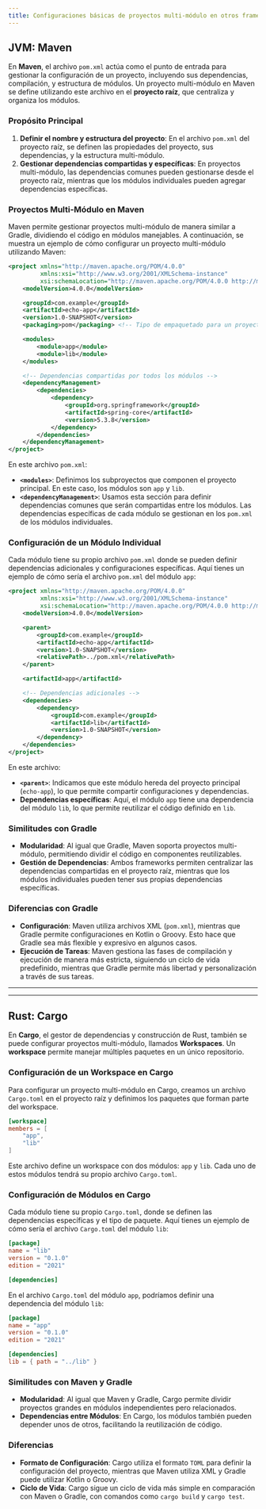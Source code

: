 ```yaml
---
title: Configuraciones básicas de proyectos multi-módulo en otros frameworks
---
```


## JVM: Maven

En **Maven**, el archivo `pom.xml` actúa como el punto de entrada para gestionar la configuración de un proyecto, incluyendo sus dependencias, compilación, y estructura de módulos. Un proyecto multi-módulo en Maven se define utilizando este archivo en el **proyecto raíz**, que centraliza y organiza los módulos.

### Propósito Principal

1. **Definir el nombre y estructura del proyecto**: En el archivo `pom.xml` del proyecto raíz, se definen las propiedades del proyecto, sus dependencias, y la estructura multi-módulo.
2. **Gestionar dependencias compartidas y específicas**: En proyectos multi-módulo, las dependencias comunes pueden gestionarse desde el proyecto raíz, mientras que los módulos individuales pueden agregar dependencias específicas.

### Proyectos Multi-Módulo en Maven

Maven permite gestionar proyectos multi-módulo de manera similar a Gradle, dividiendo el código en módulos manejables. A continuación, se muestra un ejemplo de cómo configurar un proyecto multi-módulo utilizando Maven:

```xml title="pom.xml"
<project xmlns="http://maven.apache.org/POM/4.0.0"
         xmlns:xsi="http://www.w3.org/2001/XMLSchema-instance"
         xsi:schemaLocation="http://maven.apache.org/POM/4.0.0 http://maven.apache.org/xsd/maven-4.0.0.xsd">
    <modelVersion>4.0.0</modelVersion>

    <groupId>com.example</groupId>
    <artifactId>echo-app</artifactId>
    <version>1.0-SNAPSHOT</version>
    <packaging>pom</packaging> <!-- Tipo de empaquetado para un proyecto multi-módulo -->

    <modules>
        <module>app</module>
        <module>lib</module>
    </modules>

    <!-- Dependencias compartidas por todos los módulos -->
    <dependencyManagement>
        <dependencies>
            <dependency>
                <groupId>org.springframework</groupId>
                <artifactId>spring-core</artifactId>
                <version>5.3.8</version>
            </dependency>
        </dependencies>
    </dependencyManagement>
</project>
```

En este archivo `pom.xml`:

- **`<modules>`**: Definimos los subproyectos que componen el proyecto principal. En este caso, los módulos son `app` y `lib`.
- **`<dependencyManagement>`**: Usamos esta sección para definir dependencias comunes que serán compartidas entre los módulos. Las dependencias específicas de cada módulo se gestionan en los `pom.xml` de los módulos individuales.

### Configuración de un Módulo Individual

Cada módulo tiene su propio archivo `pom.xml` donde se pueden definir dependencias adicionales y configuraciones específicas. Aquí tienes un ejemplo de cómo sería el archivo `pom.xml` del módulo `app`:

```xml title="app/pom.xml"
<project xmlns="http://maven.apache.org/POM/4.0.0"
         xmlns:xsi="http://www.w3.org/2001/XMLSchema-instance"
         xsi:schemaLocation="http://maven.apache.org/POM/4.0.0 http://maven.apache.org/xsd/maven-4.0.0.xsd">
    <modelVersion>4.0.0</modelVersion>

    <parent>
        <groupId>com.example</groupId>
        <artifactId>echo-app</artifactId>
        <version>1.0-SNAPSHOT</version>
        <relativePath>../pom.xml</relativePath>
    </parent>

    <artifactId>app</artifactId>

    <!-- Dependencias adicionales -->
    <dependencies>
        <dependency>
            <groupId>com.example</groupId>
            <artifactId>lib</artifactId>
            <version>1.0-SNAPSHOT</version>
        </dependency>
    </dependencies>
</project>
```

En este archivo:

- **`<parent>`**: Indicamos que este módulo hereda del proyecto principal (`echo-app`), lo que permite compartir configuraciones y dependencias.
- **Dependencias específicas**: Aquí, el módulo `app` tiene una dependencia del módulo `lib`, lo que permite reutilizar el código definido en `lib`.

### Similitudes con Gradle

- **Modularidad**: Al igual que Gradle, Maven soporta proyectos multi-módulo, permitiendo dividir el código en componentes reutilizables.
- **Gestión de Dependencias**: Ambos frameworks permiten centralizar las dependencias compartidas en el proyecto raíz, mientras que los módulos individuales pueden tener sus propias dependencias específicas.

### Diferencias con Gradle

- **Configuración**: Maven utiliza archivos XML (`pom.xml`), mientras que Gradle permite configuraciones en Kotlin o Groovy. Esto hace que Gradle sea más flexible y expresivo en algunos casos.
- **Ejecución de Tareas**: Maven gestiona las fases de compilación y ejecución de manera más estricta, siguiendo un ciclo de vida predefinido, mientras que Gradle permite más libertad y personalización a través de sus tareas.

---

<Poetry />

---

## Rust: Cargo

En **Cargo**, el gestor de dependencias y construcción de Rust, también se puede configurar proyectos multi-módulo, llamados **Workspaces**. Un **workspace** permite manejar múltiples paquetes en un único repositorio.

### Configuración de un Workspace en Cargo

Para configurar un proyecto multi-módulo en Cargo, creamos un archivo `Cargo.toml` en el proyecto raíz y definimos los paquetes que forman parte del workspace.

```toml title="Cargo.toml"
[workspace]
members = [
    "app",
    "lib"
]
```

Este archivo define un workspace con dos módulos: `app` y `lib`. Cada uno de estos módulos tendrá su propio archivo `Cargo.toml`.

### Configuración de Módulos en Cargo

Cada módulo tiene su propio `Cargo.toml`, donde se definen las dependencias específicas y el tipo de paquete. Aquí tienes un ejemplo de cómo sería el archivo `Cargo.toml` del módulo `lib`:

```toml title="lib/Cargo.toml"
[package]
name = "lib"
version = "0.1.0"
edition = "2021"

[dependencies]
```

En el archivo `Cargo.toml` del módulo `app`, podríamos definir una dependencia del módulo `lib`:

```toml title="app/Cargo.toml"
[package]
name = "app"
version = "0.1.0"
edition = "2021"

[dependencies]
lib = { path = "../lib" }
```

### Similitudes con Maven y Gradle

- **Modularidad**: Al igual que Maven y Gradle, Cargo permite dividir proyectos grandes en módulos independientes pero relacionados.
- **Dependencias entre Módulos**: En Cargo, los módulos también pueden depender unos de otros, facilitando la reutilización de código.

### Diferencias

- **Formato de Configuración**: Cargo utiliza el formato `TOML` para definir la configuración del proyecto, mientras que Maven utiliza XML y Gradle puede utilizar Kotlin o Groovy.
- **Ciclo de Vida**: Cargo sigue un ciclo de vida más simple en comparación con Maven o Gradle, con comandos como `cargo build` y `cargo test`.
